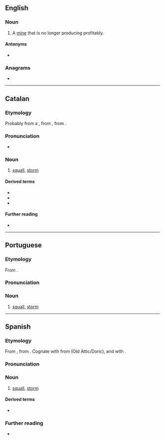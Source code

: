 ==English==

===Noun===
{{en-noun}}

# {{lb|en|mining}} A [[mine]] that is no longer producing profitably.

====Antonyms====
* {{l|en|bonanza}}

===Anagrams===
* {{anagrams|en|a=aabcorrs|carboras}}

----

==Catalan==

===Etymology===
Probably from a {{der|ca|VL.|*borrasicare}}, from {{der|ca|LL.|borrās||north wind}}, from {{der|ca|grc|Βορρᾶς}}.

===Pronunciation===
* {{ca-IPA}}

===Noun===
{{ca-noun|f}}

# [[squall]], [[storm]]

====Derived terms====
* {{l|ca|borrascós}}
* {{l|ca|borrascall}}
* {{l|ca|borrasquejar}}

====Further reading====
* {{R:IEC2}}

----

==Portuguese==

===Etymology===
From {{bor|pt|es|borrasca}}.

===Pronunciation===
{{pt-IPA}}

===Noun===
{{pt-noun|f}}

# [[squall]], [[storm]]

{{C|pt|Weather}}

----

==Spanish==

===Etymology===
From {{uder|es|LL.|borrās||north wind}}, from {{der|es|grc|Βορρᾶς}}. Cognate with {{cog|la|boreās}} from {{cog|grc|Βορέᾱς}} (Old Attic/Doric), and with {{cog|en|boreal}}.

===Pronunciation===
{{es-IPA}}

===Noun===
{{es-noun|f}}

# [[squall]], [[storm]]

====Derived terms====
* {{l|es|borrascoso}}

===Further reading===
* {{R:es:DRAE}}

{{C|es|Weather}}